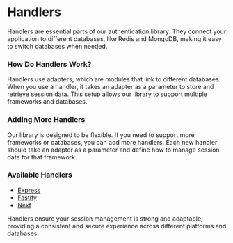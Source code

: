 # Handlers

Handlers are essential parts of our authentication library. They connect your application to different databases, like Redis and MongoDB, making it easy to switch databases when needed.

### How Do Handlers Work?

Handlers use adapters, which are modules that link to different databases. When you use a handler, it takes an adapter as a parameter to store and retrieve session data. This setup allows our library to support multiple frameworks and databases.

### Adding More Handlers

Our library is designed to be flexible. If you need to support more frameworks or databases, you can add more handlers. Each new handler should take an adapter as a parameter and define how to manage session data for that framework.

### Available Handlers

-   [Express](/handlers/express)
-   [Fastify](/handlers/fastify)
-   [Next](/handlers/next)

Handlers ensure your session management is strong and adaptable, providing a consistent and secure experience across different platforms and databases.
